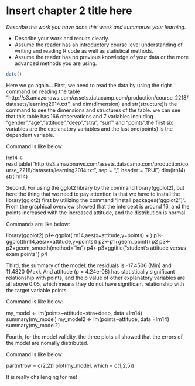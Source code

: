 # Insert chapter 2 title here

*Describe the work you have done this week and summarize your learning.*

- Describe your work and results clearly. 
- Assume the reader has an introductory course level understanding of writing and reading R code as well as statistical methods.
- Assume the reader has no previous knowledge of your data or the more advanced methods you are using.

```r
date()
```

Here we go again...
First, we need to read the data by using the right command on reading the table "http://s3.amazonaws.com/assets.datacamp.com/production/course_2218/datasets/learning2014.txt", and dim(dimension) and str(structure)is the command to see the dimensions and structures of the table. we can see that this table has 166 observations and 7 variables including "gender","age","attitude","deep","stra", "surf" and "points".the first six variables are the explanatory variables and the last one(points) is the dependent variable.

Command is like below:

lrn14 <-read.table("http://s3.amazonaws.com/assets.datacamp.com/production/course_2218/datasets/learning2014.txt ", sep = ",", header = TRUE)
 dim(lrn14)
 str(lrn14)

Second, For using the gglot2 library by the command library(ggplot2), but here the thing that we need to pay attention is that we have to install the library(gglot2) first by utilizing the command "install.packages("ggplot2")". From the graphical overview showed that the intercept is around 16, and the points increased with the increased attitude, and the distribution is normal.

Commands are like below:

 library(ggplot2)
 p1<-ggplot(lrn14,aes(x=attitude,y=points)
+ )
p1<-ggplot(lrn14,aes(x=attitude,y=points))
p2<-p1+geom_point()
p2
p3<-p2+geom_smooth(method="lm")
p4<-p3+ggtitle("student's attitude versus exam points")
p4

Third, the summary of the model: the residuals is -17.4506 (Min) and 11.4820 (Max). And attitude (p = 4.24e-08) has statistically significant relationship with points, and the p value of other explanatory variables are all above 0.05, which means they do not have significant relationship with the target variable points.

Command is like below:

my_model <- lm(points~attitude+stra+deep, data =lrn14)
summary(my_model)
my_model2 <- lm(points~attitude, data =lrn14)
summary(my_model2)

Fourth, for the model validity, the three plots all showed that the errors of the model are nomally distributed.

Command is like below:

par(mfrow = c(2,2))
plot(my_model, which = c(1,2,5))

It is really challenging for me!
